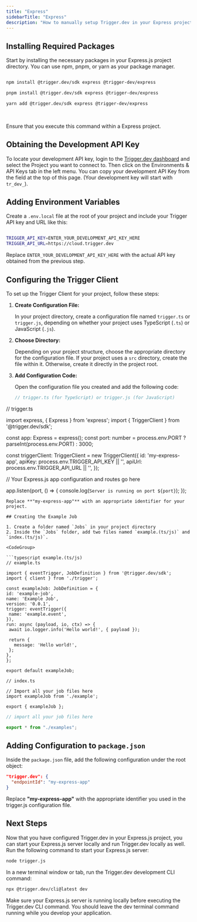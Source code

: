 ```yaml
---
title: "Express"
sidebarTitle: "Express"
description: "How to manually setup Trigger.dev in your Express project"
---
```


## Installing Required Packages

Start by installing the necessary packages in your Express.js project directory. You can use npm, pnpm, or yarn as your package manager.

<CodeGroup>

```bash npm

npm install @trigger.dev/sdk express @trigger-dev/express


```

```bash pnpm
pnpm install @trigger.dev/sdk express @trigger-dev/express


```

```bash yarn
yarn add @trigger.dev/sdk express @trigger-dev/express

```

</CodeGroup>

<br />

<Note>Ensure that you execute this command within a Express project.</Note>

## Obtaining the Development API Key

To locate your development API key, login to the [Trigger.dev
dashboard](https://cloud.trigger.dev) and select the Project you want to
connect to. Then click on the Environments & API Keys tab in the left menu.
You can copy your development API Key from the field at the top of this page.
(Your development key will start with `tr_dev_`).

## Adding Environment Variables

Create a `.env.local` file at the root of your project and include your Trigger API key and URL like this:

```bash

TRIGGER_API_KEY=ENTER_YOUR_DEVELOPMENT_API_KEY_HERE
TRIGGER_API_URL=https://cloud.trigger.dev

```

Replace `ENTER_YOUR_DEVELOPMENT_API_KEY_HERE` with the actual API key obtained from the previous step.

## Configuring the Trigger Client

To set up the Trigger Client for your project, follow these steps:

1. **Create Configuration File:**

   In your project directory, create a configuration file named `trigger.ts` or `trigger.js`, depending on whether your project uses TypeScript (`.ts`) or JavaScript (`.js`).

2. **Choose Directory:**

   Depending on your project structure, choose the appropriate directory for the configuration file. If your project uses a `src` directory, create the file within it. Otherwise, create it directly in the project root.

3. **Add Configuration Code:**

   Open the configuration file you created and add the following code:

   ```typescript
   // trigger.ts (for TypeScript) or trigger.js (for JavaScript)

  // trigger.ts

import express, { Express } from 'express';
import { TriggerClient } from '@trigger.dev/sdk';

const app: Express = express();
const port: number = process.env.PORT ? parseInt(process.env.PORT) : 3000;

const triggerClient: TriggerClient = new TriggerClient({
  id: 'my-express-app',
  apiKey: process.env.TRIGGER_API_KEY || '',
  apiUrl: process.env.TRIGGER_API_URL || '',
});

// Your Express.js app configuration and routes go here

app.listen(port, () => {
  console.log(`Server is running on port ${port}`);
});

   ```
 Replace **"my-express-app"** with an appropriate identifier for your project.

 ## Creating the Example Job

1. Create a folder named `Jobs` in your project directory
2. Inside the `Jobs` folder, add two files named `example.(ts/js)` and `index.(ts/js)`.

<CodeGroup>

```typescript example.(ts/js)
// example.ts

import { eventTrigger, JobDefinition } from '@trigger.dev/sdk';
import { client } from './trigger';

const exampleJob: JobDefinition = {
  id: 'example-job',
  name: 'Example Job',
  version: '0.0.1',
  trigger: eventTrigger({
    name: 'example.event',
  }),
  run: async (payload, io, ctx) => {
    await io.logger.info('Hello world!', { payload });

    return {
      message: 'Hello world!',
    };
  },
};

export default exampleJob;

// index.ts

// Import all your job files here
import exampleJob from './example';

export { exampleJob };

```

```typescript index.ts/index.(ts/js)
// import all your job files here

export * from "./examples";
```

</CodeGroup>

## Adding Configuration to `package.json`

Inside the `package.json` file, add the following configuration under the root object:

```json
"trigger.dev": {
  "endpointId": "my-express-app"
}

``` 
Replace **"my-express-app"** with the appropriate identifier you used in the trigger.js configuration file.

## Next Steps

Now that you have configured Trigger.dev in your Express.js project, you can start your Express.js server locally and run Trigger.dev locally as well. Run the following command to start your Express.js server:

```bash
node trigger.js

```
In a new terminal window or tab, run the Trigger.dev development CLI command:

```bash
npx @trigger.dev/cli@latest dev

```

Make sure your Express.js server is running locally before executing the Trigger.dev CLI command. You should leave the dev terminal command running while you develop your application.